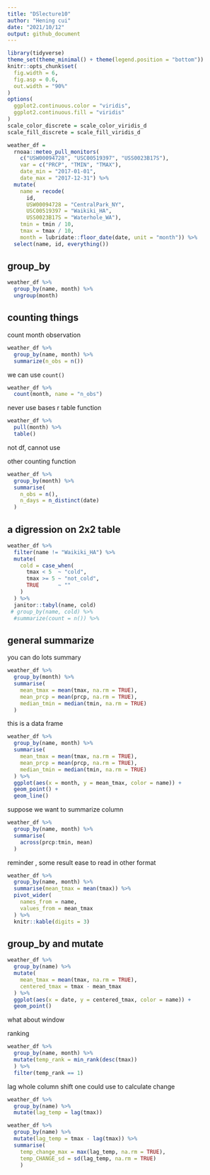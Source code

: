 ```yaml
---
title: "DSlecture10"
author: "Hening cui"
date: "2021/10/12"
output: github_document
---
```


```r
library(tidyverse)
theme_set(theme_minimal() + theme(legend.position = "bottom"))
knitr::opts_chunk$set(
  fig.width = 6,
  fig.asp = 0.6,
  out.width = "90%"
)
options(
  ggplot2.continuous.color = "viridis",
  ggplot2.continuous.fill = "viridis"
)
scale_color_discrete = scale_color_viridis_d
scale_fill_discrete = scale_fill_viridis_d
```

```r
weather_df =  
  rnoaa::meteo_pull_monitors(
    c("USW00094728", "USC00519397", "USS0023B17S"),
    var = c("PRCP", "TMIN", "TMAX"), 
    date_min = "2017-01-01",
    date_max = "2017-12-31") %>%
  mutate(
    name = recode(
      id, 
      USW00094728 = "CentralPark_NY", 
      USC00519397 = "Waikiki_HA",
      USS0023B17S = "Waterhole_WA"),
    tmin = tmin / 10,
    tmax = tmax / 10,
    month = lubridate::floor_date(date, unit = "month")) %>%
  select(name, id, everything())
```

## group_by

```r
weather_df %>% 
  group_by(name, month) %>% 
  ungroup(month)
```
## counting things

count month observation

```r
weather_df %>% 
  group_by(name, month) %>% 
  summarize(n_obs = n())
```

we can use `count()`

```r
weather_df %>% 
  count(month, name = "n_obs")
```

never use bases r table function

```r
weather_df %>% 
  pull(month) %>% 
  table()
```
not df, cannot use

other counting function

```r
weather_df %>% 
  group_by(month) %>% 
  summarise(
    n_obs = n(),
    n_days = n_distinct(date)
  )
```

## a digression on 2x2 table

```r
weather_df %>% 
  filter(name != "Waikiki_HA") %>% 
  mutate(
    cold = case_when(
      tmax < 5  ~ "cold",
      tmax >= 5 ~ "not_cold",
      TRUE      ~ ""
    )
  ) %>% 
  janitor::tabyl(name, cold)
 # group_by(name, cold) %>% 
  #summarize(count = n()) %>% 

```


## general summarize

you can do lots summary

```r
weather_df %>% 
  group_by(month) %>% 
  summarise(
    mean_tmax = mean(tmax, na.rm = TRUE),
    mean_prcp = mean(prcp, na.rm = TRUE),
    median_tmin = median(tmin, na.rm = TRUE)
  )
```

this is a data frame

```r
weather_df %>% 
  group_by(name, month) %>% 
  summarise(
    mean_tmax = mean(tmax, na.rm = TRUE),
    mean_prcp = mean(prcp, na.rm = TRUE),
    median_tmin = median(tmin, na.rm = TRUE)
  ) %>% 
  ggplot(aes(x = month, y = mean_tmax, color = name)) +
  geom_point() +
  geom_line()
```

suppose we want to summarize column
```r
weather_df %>% 
  group_by(name, month) %>% 
  summarise(
    across(prcp:tmin, mean)
  )
```


reminder , some result ease to read in other format

```r
weather_df %>% 
  group_by(name, month) %>% 
  summarise(mean_tmax = mean(tmax)) %>% 
  pivot_wider(
    names_from = name, 
    values_from = mean_tmax
  ) %>% 
  knitr::kable(digits = 3)
```


## group_by and mutate


```r
weather_df %>% 
  group_by(name) %>% 
  mutate(
    mean_tmax = mean(tmax, na.rm = TRUE),
    centered_tmax = tmax - mean_tmax
  ) %>% 
  ggplot(aes(x = date, y = centered_tmax, color = name)) +
  geom_point()
```

what about window

ranking

```r
weather_df %>% 
  group_by(name, month) %>% 
  mutate(temp_rank = min_rank(desc(tmax)) 
  ) %>% 
  filter(temp_rank == 1)
```
  
lag whole column shift one 
could use to calculate change

```r
weather_df %>% 
  group_by(name) %>% 
  mutate(lag_temp = lag(tmax))
```

```r
weather_df %>% 
  group_by(name) %>% 
  mutate(lag_temp = tmax - lag(tmax)) %>% 
  summarise(
    temp_change_max = max(lag_temp, na.rm = TRUE),
    temp_CHANGE_sd = sd(lag_temp, na.rm = TRUE) 
    )
```



